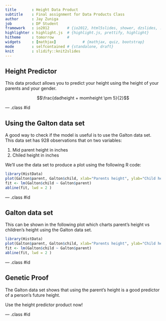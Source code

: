 ```yaml
---
title       : Height Data Product
subtitle    : Final assignment for Data Products Class
author      : Jay Zuniga
job         : DP Student
framework   : io2012        # {io2012, html5slides, shower, dzslides, ...}
highlighter : highlight.js  # {highlight.js, prettify, highlight}
hitheme     : tomorrow      # 
widgets     : [mathjax]            # {mathjax, quiz, bootstrap}
mode        : selfcontained # {standalone, draft}
knit        : slidify::knit2slides
---
```



## Height Predictor

This data product allows you to predict your height using
the height of your parents and your gender.

$$\frac{dadheight + momheight \pm 5}{2}$$

--- .class #id 

## Using the Galton data set

A good way to check if the model is useful is to use the Galton data set. This data set has 928 observations that on two variables:

1. Mid parent height in inches
2. Chiled height in inches

We'll use the data set to produce a plot using the following R code:

```r
library(HistData)
plot(Galton$parent, Galton$child, xlab="Parents height", ylab="Child height", bg="lightgreen")
fit <- lm(Galton$child ~ Galton$parent)
abline(fit, lwd = 2	)
```

--- .class #id 

## Galton data set

This can be shown in the following plot which charts parent's height vs children's height using the Galton data set.

```r
library(HistData)
plot(Galton$parent, Galton$child, xlab="Parents height", ylab="Child height", bg="lightgreen")
fit <- lm(Galton$child ~ Galton$parent)
abline(fit, lwd = 2	)
```

--- .class #id 

## Genetic Proof

The Galton data set shows that using the parent's height is a good predictor of a person's future height.

Use the height predictor product now!

--- .class #id 
